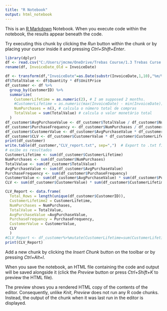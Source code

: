 ---
title: "R Notebook"
output: html_notebook
---

This is an [R Markdown](http://rmarkdown.rstudio.com) Notebook. When you execute code within the notebook, the results appear beneath the code.

Try executing this chunk by clicking the *Run* button within the chunk or by placing your cursor inside it and pressing *Ctrl+Shift+Enter*.

```{r}

library(dplyr)
df <- read.csv("C:/Users/jmcme/OneDrive/Trebas Course/1.3 Trebas Curse - 201-MAN-TQ/1.3.2 Activity/ABD_CSA_07-main/customer_eval.csv")
rename(df, InvoiceDate_Old = InvoiceDate)

df <- transform(df,"InvoiceDate"=as.Date(substr(InvoiceDate,1,10),"%m/%d/%Y" ))
df$TotalValue <- df$Quantity * df$UnitPrice
df_customer <- df %>%
  group_by(CustomerID) %>%
  summarize(
    CustomerLifetime = as.numeric(2), # I am supposed 2 months.
    #CustomerLifetime = as.numeric(max(InvoiceDate) - min(InvoiceDate)), 
    NumPurchases = n(), # calcula o número total de compras
    TotalValue = sum(TotalValue) # calcula o valor monetário total
  )
df_customer$AvgPurchaseValue <- df_customer$TotalValue / df_customer$NumPurchases
df_customer$PurchaseFrequency <- df_customer$NumPurchases / df_customer$CustomerLifetime
df_customer$CustomerValue <- df_customer$AvgPurchaseValue * df_customer$PurchaseFrequency
df_customer$CLV <- df_customer$CustomerValue * df_customer$CustomerLifetime
print(df_customer)
write.table(df_customer,"CLV_report.txt", sep=",")  # Export to .txt file into the same folder.
# exibe os resultados
CustomerLifetime <- sum(df_customer$CustomerLifetime)
NumPurchases <- sum(df_customer$NumPurchases)
TotalValue <- sum(df_customer$TotalValue)
AvgPurchaseValue <- sum(df_customer$AvgPurchaseValue)
PurchaseFrequency <- sum(df_customer$PurchaseFrequency)
CustomerValue <- sum(df_customer$AvgPurchaseValue) * sum(df_customer$PurchaseFrequency)
CLV <- sum(df_customer$CustomerValue) * sum(df_customer$CustomerLifetime)

CLV_Report <- data.frame(
  Total_Rows = length(unique(df_customer$CustomerID)),
  CustomerLifetime2 = CustomerLifetime,
  NumPurchases = NumPurchases,
  TotalValue = TotalValue,
  AvgPurchaseValue =AvgPurchaseValue,
  PurchaseFrequency = PurchaseFrequency,
  CustomerValue = CustomerValue,
  CLV
  )
#CLV_Report <- df_customer%>%mutate(CustomerLifetime=sum(CustomerLifetime))
print(CLV_Report)
```

Add a new chunk by clicking the *Insert Chunk* button on the toolbar or by pressing *Ctrl+Alt+I*.

When you save the notebook, an HTML file containing the code and output will be saved alongside it (click the *Preview* button or press *Ctrl+Shift+K* to preview the HTML file).

The preview shows you a rendered HTML copy of the contents of the editor. Consequently, unlike *Knit*, *Preview* does not run any R code chunks. Instead, the output of the chunk when it was last run in the editor is displayed.
